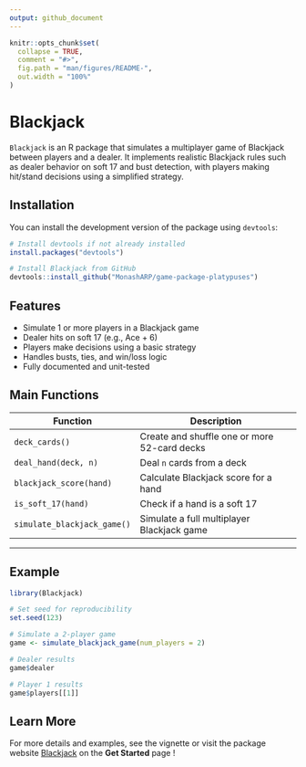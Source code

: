 ```yaml
---
output: github_document
---
```


<!-- README.md is generated from README.Rmd. Please edit that file -->

```r
knitr::opts_chunk$set(
  collapse = TRUE,
  comment = "#>",
  fig.path = "man/figures/README-",
  out.width = "100%"
)
```

# Blackjack

`Blackjack` is an R package that simulates a multiplayer game of Blackjack between players and a dealer. It implements realistic Blackjack rules such as dealer behavior on soft 17 and bust detection, with players making hit/stand decisions using a simplified strategy.


## Installation

You can install the development version of the package using `devtools`:

```r
# Install devtools if not already installed
install.packages("devtools")

# Install Blackjack from GitHub
devtools::install_github("MonashARP/game-package-platypuses")
```


## Features

- Simulate 1 or more players in a Blackjack game
- Dealer hits on soft 17 (e.g., Ace + 6)
- Players make decisions using a basic strategy
- Handles busts, ties, and win/loss logic
- Fully documented and unit-tested


## Main Functions

| Function | Description |
|----------|-------------|
| `deck_cards()` | Create and shuffle one or more 52-card decks |
| `deal_hand(deck, n)` | Deal `n` cards from a deck |
| `blackjack_score(hand)` | Calculate Blackjack score for a hand |
| `is_soft_17(hand)` | Check if a hand is a soft 17 |
| `simulate_blackjack_game()` | Simulate a full multiplayer Blackjack game |

---

## Example

```r
library(Blackjack)

# Set seed for reproducibility
set.seed(123)

# Simulate a 2-player game
game <- simulate_blackjack_game(num_players = 2)

# Dealer results
game$dealer

# Player 1 results
game$players[[1]]

```


## Learn More

For more details and examples, see the vignette or visit the package website [Blackjack](https://monasharp.github.io/game-package-platypuses/) on the **Get Started** page !

